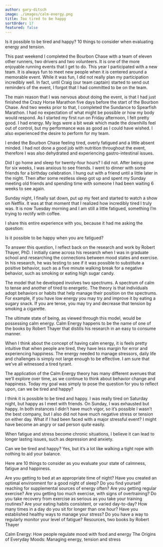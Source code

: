 ```yaml
---
author: gary-ditsch
image: ./images/calm-energy.png
title: Too tired to be happy
sortOrder: 17
featured: false
---
```


Is it possible to be tired and happy? 10 things to consider when evaluating energy and tension.

This past weekend I completed the Bourbon Chase with a team of eleven other runners, two drivers and two volunteers. It is one of the more enjoyable running events that I get to do. This year I participated with a new team. It is always fun to meet new people when it is centered around a memorable event. While it was fun, I did not really plan my participation incredibly well. In fact, until Craig (our team captain) started to send out reminders of the event, I forgot that I had committed to be on the team.

The main reason that I was nervous about doing the event, is that I had just finished the Crazy Horse Marathon five days before the start of the Bourbon Chase. And two weeks prior to that, I completed the Sundance to Spearfish Marathon. I had no expectation of what might be possible or how my body would respond. As I started my first run on Friday afternoon, I felt pretty good. I had energy. My legs were a bit weak which made the downhills feel out of control, but my performance was as good as I could have wished. I also experienced the desire to perform for my team.

I ended the Bourbon Chase feeling tired, overly fatigued and a little absent minded. I had not done a good job with nutrition throughout the event, therefore I was also dehydrated and experiencing gastro-intestinal issues.

Did I go home and sleep for twenty-four hours? I did not. After being gone for six weeks, I was anxious to see friends. I went to dinner with some friends for a birthday celebration. I hung out with a friend until a little later in the night. Then after some restless sleep got up and spent my Sunday meeting old friends and spending time with someone I had been waiting 6 weeks to see again.

Sunday night, I finally sat down, put up my feet and started to watch a show on Netflix. It was at that moment that I realized how incredibly tired I truly was. It is now Tuesday morning and I am still a little fatigued, something I’m trying to rectify with coffee.

I share this entire experience with you, because it had me asking the question:

Is it possible to be happy when you are fatigued?

To answer this question, I reflect back on the research and work by Robert Thayer, PhD. I initially came across his research when I was in graduate school and researching the connections between mood states and exercise. In his research, he was testing to see if it was possible to substitute a positive behavior, such as a five minute walking break for a negative behavior, such as smoking or eating high sugar candy.

The model that he developed involves two spectrums. A spectrum of calm to tense and another of tired to energetic. The theory is that individuals adopt behaviors or habits that help manage their position on the spectrums. For example, if you have low energy you may try and improve it by eating a sugary snack. If you are tense, you may try and decrease that tension by smoking a cigarette.

The ultimate state of being, as viewed through this model, would be possessing calm energy. Calm Energy happens to be the name of one of the books by Robert Thayer that distills his research in an easy to consume manner.

When I think about the concept of having calm energy, it is feels pretty intuitive that when people are tired, they have less margin for error and experiencing happiness. The energy needed to manage stressors, daily life and challenges is simply not large enough to be effective. I am sure that we’ve all witnessed a tired tyrant.

The application of the Calm Energy theory has many different avenues that we’ll explore over time, as we continue to think about behavior change and happiness. Today my goal was simply to pose the question for you to reflect upon, can we be tired and happy?

I think it is possible to be tired and happy. I was really tired on Saturday night, but happy as I meet with friends. On Sunday, I was exhausted but happy. In both instances I didn’t have much vigor, so it’s possible I wasn’t the best company, but I also did not have much negative stress or tension on either day. What if I had been faced with a major stressful event? I might have become an angry or sad person quite easily.

When fatigue and stress become chronic situations, I believe it can lead to longer lasting issues, such as depression and anxiety.

Can we be tired and happy? Yes, but it’s a lot like walking a tight rope with nothing to aid your balance.

Here are 10 things to consider as you evaluate your state of calmness, fatigue and happiness.

Are you getting to bed at an appropriate time of night?
Have you created an optimal environment for a good night of sleep?
Do you find yourself reaching for supplemental sources of energy often?
Are you getting regular exercise?
Are you getting too much exercise, with signs of overtraining?
Do you take recovery from exercise as serious as you take your training routines?
Are your eating habits consistent, or varied day-to-day?
How many times in a day do you sit for longer than one hour?
Have you established healthy ways to manage your stress?
Do you have a way to regularly monitor your level of fatigue?
Resources, two books by Robert Thayer

Calm Energy: How people regulate mood with food and energy
The Origins of Everyday Moods: Managing energy, tension and stress